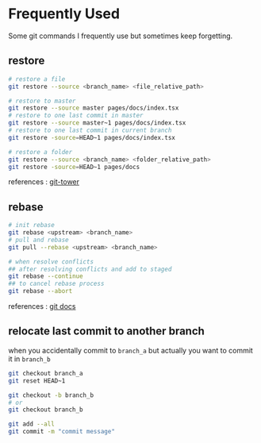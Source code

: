 # Frequently Used

Some git commands I frequently use but sometimes keep forgetting.

## restore 
```bash
# restore a file
git restore --source <branch_name> <file_relative_path>

# restore to master
git restore --source master pages/docs/index.tsx
# restore to one last commit in master
git restore --source master~1 pages/docs/index.tsx
# restore to one last commit in current branch
git restore -source=HEAD~1 pages/docs/index.tsx

# restore a folder
git restore --source <branch_name> <folder_relative_path> 
git restore -source=HEAD~1 pages/docs
```
references : [git-tower](https://www.git-tower.com/learn/git/commands/git-restore/)

## rebase
```bash
# init rebase
git rebase <upstream> <branch_name>
# pull and rebase
git pull --rebase <upstream> <branch_name>

# when resolve conflicts
## after resolving conflicts and add to staged
git rebase --continue
## to cancel rebase process
git rebase --abort 
```
references : [git docs](https://git-scm.com/docs/git-rebase)

## relocate last commit to another branch
when you accidentally commit to `branch_a` but actually you want to commit it in `branch_b`
```bash
git checkout branch_a
git reset HEAD~1

git checkout -b branch_b
# or
git checkout branch_b

git add --all
git commit -m "commit message"
```